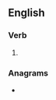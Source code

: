 ==English==

===Verb===
{{head|en|present participle}}

# {{present participle of|apprentice|lang=en|nocat=1}}

===Anagrams===
* {{anagrams|en|intercapping}}